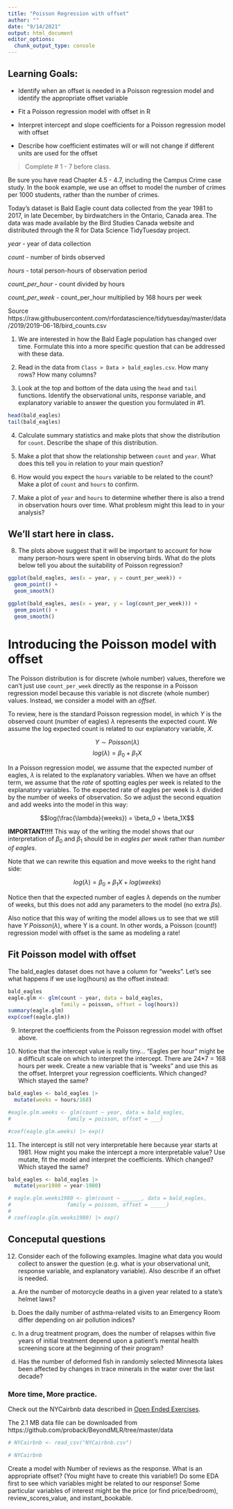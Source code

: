 ```yaml
---
title: "Poisson Regression with offset"
author: ""
date: "9/14/2021"
output: html_document
editor_options: 
  chunk_output_type: console
---
```


## Learning Goals: 
- Identify when an offset is needed in a Poisson regression model and identify the appropriate offset variable

- Fit a Poisson regression model with offset in R

- Interpret intercept and slope coefficients for a Poisson regression model with offset

- Describe how coefficient estimates will or will not change if different units are used for the offset


> Complete # 1 - 7 before class.

Be sure you have read Chapter 4.5 - 4.7, including the Campus Crime case study. In the book example, we use an offset to model the number of crimes per 1000 students, rather than the number of crimes. 

Today's dataset is Bald Eagle count data collected from the year 1981 to 2017, in late December, by birdwatchers in the Ontario, Canada area. The data was made available by the Bird Studies Canada website and distributed through the R for Data Science TidyTuesday project.

*year* - year of data collection

*count* - number of birds observed

*hours* - total person-hours of observation period

*count_per_hour* - count divided by hours

*count_per_week* - count_per_hour multiplied by 168 hours per week

Source
https://raw.githubusercontent.com/rfordatascience/tidytuesday/master/data/2019/2019-06-18/bird_counts.csv


1. We are interested in how the Bald Eagle population has changed over time. Formulate this into a more specific question that can be addressed with these data.


2. Read in the data from `Class > Data > bald_eagles.csv`. How many rows? How many columns? 


3. Look at the top and bottom of the data using the `head` and `tail` functions. Identify the observational units, response variable, and explanatory variable to answer the question you formulated in #1.

```r
head(bald_eagles)
tail(bald_eagles)
```


4. Calculate summary statistics and make plots that show the distribution for `count`. Describe the shape of this distribution.


5. Make a plot that show the relationship between `count` and `year`. What does this tell you in relation to your main question?


6. How would you expect the `hours` variable to be related to the count? Make a plot of `count` and `hours` to confirm.


7. Make a plot of `year` and `hours` to determine whether there is also a trend in observation hours over time. What problesm might this lead to in your analysis? 



## We'll start here in class. 

8. The plots above suggest that it will be important to account for how many person-hours were spent in observing birds. What do the plots below tell you about the suitability of Poisson regression? 

```r
ggplot(bald_eagles, aes(x = year, y = count_per_week)) + 
  geom_point() + 
  geom_smooth()

ggplot(bald_eagles, aes(x = year, y = log(count_per_week))) + 
  geom_point() + 
  geom_smooth()
```


# Introducing the Poisson model with offset

The Poisson distribution is for discrete (whole number) values, therefore we can't just use `count_per_week` directly as the response in a Poisson regression model because this variable is not discrete (whole number) values. 
Instead, we consider a model with an *offset*.


To review, here is the standard Poisson regression model, in which $Y$ is the observed count (number of eagles) $\lambda$ represents the expected count. We assume the log expected count is related to our explanatory variable, $X$.

$$Y \sim Poisson(\lambda)$$
$$log(\lambda) = \beta_0 + \beta_1X$$


In a Poisson regression model, we assume that the expected number of eagles, $\lambda$ is related to the explanatory variables. When we have an offset term, we assume that the *rate* of spotting eagles per week is related to the explanatory variables. To the expected rate of eagles per week is $\lambda$ divided by the number of weeks of observation. So we adjust the second equation and add weeks into the model in this way:  

$$log(\frac{\lambda}{weeks}) = \beta_0 + \beta_1X$$

**IMPORTANT!!!!**
This way of the writing the model shows that our interpretation of $\beta_0$ and $\beta_1$ should be in *eagles per week* rather than *number of eagles*. 


Note that we can rewrite this equation and move weeks to the right hand side: 

$$log(\lambda) = \beta_0 + \beta_1X + log(weeks)$$

Notice then that the expected number of eagles $\lambda$ depends on the number of weeks, but this does not add any parameters to the model (no extra $\beta$s).

Also notice that this way of writing the model allows us to see that we still have $Y ~ Poisson(\lambda)$, where Y is a count. In other words, a Poisson (count!) regression model with offset is the same as modeling a rate!



## Fit Poisson model with offset
The bald_eagles dataset does not have a column for "weeks". Let's see what happens if we use log(hours) as the offset instead:

```r
bald_eagles
eagle.glm <- glm(count ~ year, data = bald_eagles, 
                 family = poisson, offset = log(hours))
summary(eagle.glm)
exp(coef(eagle.glm))
```


9. Interpret the coefficients from the Poisson regression model with offset above. 




10. Notice that the intercept value is really tiny... "Eagles per hour" might be a difficult scale on which to interpret the intercept. There are 24*7 = 168 hours per week. Create a new variable that is "weeks" and use this as the offset. Interpret your regression coefficients. Which changed? Which stayed the same? 

```r
bald_eagles <- bald_eagles |>
  mutate(weeks = hours/168) 

#eagle.glm.weeks <- glm(count ~ year, data = bald_eagles, 
#                  family = poisson, offset = ___)

#coef(eagle.glm.weeks) |> exp()
```


11. The intercept is still not very interpretable here because year starts at 1981. How might you make the intercept a more interpretable value? Use mutate, fit the model and interpret the coefficients. Which changed? Which stayed the same?

```r
bald_eagles <- bald_eagles |>
  mutate(year1980 = year-1980) 

# eagle.glm.weeks1980 <- glm(count ~ ______, data = bald_eagles, 
#                  family = poisson, offset = _____)
# 
# coef(eagle.glm.weeks1980) |> exp()
```


## Conceputal questions

12. Consider each of the following examples. Imagine what data you would collect to answer the question (e.g. what is your observational unit, response variable, and explanatory variable). Also describe if an offset is needed.

a. Are the number of motorcycle deaths in a given year related to a state’s helmet laws?

b. Does the daily number of asthma-related visits to an Emergency Room differ depending on air pollution indices?

c. In a drug treatment program, does the number of relapses within five years of initial treatment depend upon a patient's mental health screening score at the beginning of their program?

d. Has the number of deformed fish in randomly selected Minnesota lakes been affected by changes in trace minerals in the water over the last decade?



### More time, More practice.

Check out the NYCairbnb data described in [Open Ended Exercises](https://bookdown.org/roback/bookdown-BeyondMLR/ch-poissonreg.html#open-ended-exercises-2).

The 2.1 MB data file can be downloaded from https://github.com/proback/BeyondMLR/tree/master/data

```r
# NYCairbnb <- read_csv("NYCairbnb.csv")

# NYCairbnb
```

Create a model with Number of reviews as the response. What is an appropriate offset? (You might have to create this variable!)
Do some EDA first to see which variables might be related to our response!
Some particular variables of interest might be the price (or find price/bedroom), review_scores_value, and instant_bookable.
